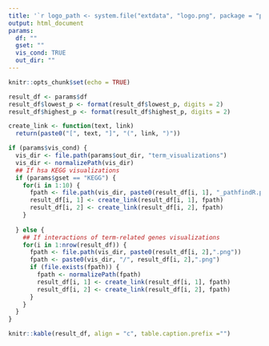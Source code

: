 ```yaml
---
title: '`r logo_path <- system.file("extdata", "logo.png", package = "pathfindR"); knitr::opts_chunk$set(out.width="15%"); knitr::include_graphics(logo_path)` pathfindR - All Enriched Terms - `r params$gset`' 
output: html_document
params:
  df: ""
  gset: ""
  vis_cond: TRUE
  out_dir: ""
---
```


```r
knitr::opts_chunk$set(echo = TRUE)
```

```r
result_df <- params$df
result_df$lowest_p <- format(result_df$lowest_p, digits = 2)
result_df$highest_p <- format(result_df$highest_p, digits = 2)

create_link <- function(text, link)
  return(paste0("[", text, "]", "(", link, ")"))

if (params$vis_cond) {
  vis_dir <- file.path(params$out_dir, "term_visualizations")
  vis_dir <- normalizePath(vis_dir)
  ## If hsa KEGG visualizations
  if (params$gset == "KEGG") {
    for(i in 1:10) {
      fpath <- file.path(vis_dir, paste0(result_df[i, 1], "_pathfindR.png")) 
      result_df[i, 1] <- create_link(result_df[i, 1], fpath)
      result_df[i, 2] <- create_link(result_df[i, 2], fpath)
    }
      
  } else {
    ## If interactions of term-related genes visualizations
    for(i in 1:nrow(result_df)) {
      fpath <- file.path(vis_dir, paste0(result_df[i, 2],".png"))
      fpath <- paste0(vis_dir, "/", result_df[i, 2],".png")
      if (file.exists(fpath)) {
        fpath <- normalizePath(fpath)
        result_df[i, 1] <- create_link(result_df[i, 1], fpath)
        result_df[i, 2] <- create_link(result_df[i, 2], fpath)
      }
    }
  }
}

knitr::kable(result_df, align = "c", table.caption.prefix ="")
```
